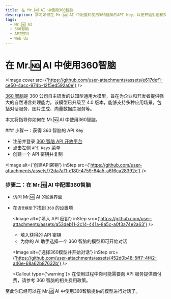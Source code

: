 ```yaml
---
title: 在 Mr.🆖 AI 中使用360智脑
description: 学习如何在 Mr.🆖 AI 中配置和使用360智脑的API Key，以便开始对话和交互。
tags:
  - Mr.🆖 AI
  - 360智脑
  - API密钥
  - Web UI
---
```


# 在 Mr.🆖 AI 中使用360智脑

<Image cover src={'https://github.com/user-attachments/assets/e617def1-ce50-4acc-974b-12f5ed592a0e'} />

[360 智脑](https://ai.360.com/)是 360 公司自主研发的认知型通用大模型，旨在为企业和开发者提供强大的自然语言处理能力。该模型已升级至 4.0 版本，能够支持多种应用场景，包括对话服务、图片生成、向量数据库服务等。

本文将指导你如何在 Mr.🆖 AI 中使用360智脑。

<Steps>
  ### 步骤一：获得 360 智脑的 API Key

  - 注册并登录 [360 智脑 API 开放平台](https://ai.360.com/platform/keys)
  - 点击左侧 `API Keys` 菜单
  - 创建一个 API 密钥并复制

  <Image alt={'创建API密钥'} inStep src={'https://github.com/user-attachments/assets/72da7af1-e180-4759-84a5-a6f6ca28392e'} />

### 步骤二：在 Mr.🆖 AI 中配置360智脑

- 访问 Mr.🆖 AI 的`设置`界面
- 在`语言模型`下找到 `360` 的设置项

  <Image alt={'填入 API 密钥'} inStep src={'https://github.com/user-attachments/assets/a53deb11-2c14-441a-8a5c-a0f3a74e2a63'} />

  - 填入获得的 API 密钥
  - 为你的 AI 助手选择一个 360 智脑的模型即可开始对话

  <Image alt={'选择360模型并开始对话'} inStep src={'https://github.com/user-attachments/assets/452d0b48-5ff7-4f42-a46e-68a62b87632b'} />

  <Callout type={'warning'}>
    在使用过程中你可能需要向 API 服务提供商付费，请参考 360 智脑的相关费用政策。
  </Callout>
</Steps>

至此你已经可以在 Mr.🆖 AI 中使用360智脑提供的模型进行对话了。
